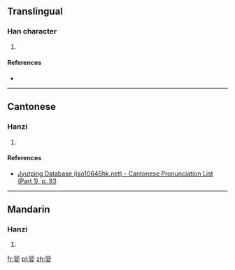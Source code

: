 ==Translingual==

===Han character===
{{Han char|rn=38|rad=女|as=08|sn=11|four=|canj=MMBBV|ids=⿱丽女}}

# {{defn|Han|sort=女08}}

====References====
* {{Han ref|kx=0265.260|dkj=06444|dj=0532.220|hdz=21056.130|uh=5A6F|ud=23151}}

----

==Cantonese==

===Hanzi===
{{yue-hanzi|jyut=[[lai6]]|y=lai6}}

# {{defn|lang=yue|sort=女08}}

====References====
* [http://www.iso10646hk.net/jp/document/download.jsp Jyutping Database (iso10646hk.net) - Cantonese Pronunciation List (Part 1), p. 93]

----

==Mandarin==

===Hanzi===
{{cmn-hanzi|pin=[[lì]] ([[li4]])|wg=li<sup>4</sup>}}

# {{defn|lang=cmn|sort=女08}}

[[fr:婯]]
[[pl:婯]]
[[zh:婯]]